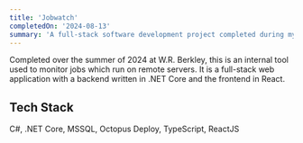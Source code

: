 ```yaml
---
title: 'Jobwatch'
completedOn: '2024-08-13'
summary: 'A full-stack software development project completed during my summer internship.'
---
```


Completed over the summer of 2024 at W.R. Berkley, this is an internal tool used to monitor jobs which run on remote
servers. It is a full-stack web application with a backend written in .NET Core and the frontend in React.

## Tech Stack
C#, .NET Core, MSSQL, Octopus Deploy, TypeScript, ReactJS